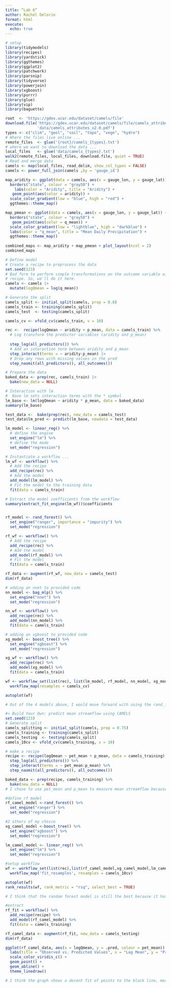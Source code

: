 ```yaml
---
title: “Lab 6“
author: Rachel Delorie
format: html
execute:
  echo: true
---
```

```r
# setup
library(tidymodels)
library(recipes)
library(yardstick)
library(ggthemes)
library(ggplot2)
library(patchwork)
library(parsnip)
library(tidyverse)
library(powerjoin)
library(xgboost)
library(purrr)
library(glue)
library(vip)
library(baguette)

root  <- 'https://gdex.ucar.edu/dataset/camels/file'
download.file('https://gdex.ucar.edu/dataset/camels/file/camels_attributes_v2.0.pdf', 
              'data/camels_attributes_v2.0.pdf')
types <- c("clim", "geol", "soil", "topo", "vege", "hydro")
# Where the files live online ...
remote_files  <- glue('{root}/camels_{types}.txt')
# where we want to download the data ...
local_files   <- glue('data/camels_{types}.txt')
walk2(remote_files, local_files, download.file, quiet = TRUE)
# Read and merge data
camels <- map(local_files, read_delim, show_col_types = FALSE) 
camels <- power_full_join(camels ,by = 'gauge_id')
```

```r
map_aridity <- ggplot(data = camels, aes(x = gauge_lon, y = gauge_lat)) +
  borders("state", colour = "gray50") +
    labs(color = "Aridity", title = "Aridity") +
   geom_point(aes(color = aridity)) +
  scale_color_gradient(low = "blue", high = "red") +
  ggthemes::theme_map()

map_pmean <- ggplot(data = camels, aes(x = gauge_lon, y = gauge_lat)) +
  borders("state", colour = "gray50") +
   geom_point(aes(color = q_mean)) +
  scale_color_gradient(low = "lightblue", high = "darkblue") +
  labs(color = "q_mean", title = "Mean Daily Precipitation") +
  ggthemes::theme_map() 
  
combined_maps <- map_aridity + map_pmean + plot_layout(ncol = 2)
combined_maps
```

```r
# Define model
# Create a recipe to preprocess the data
set.seed(123)
# Bad form to perform simple transformations on the outcome variable within a 
# recipe. So, we'll do it here.
camels <- camels |> 
  mutate(logQmean = log(q_mean))

# Generate the split
camels_split <- initial_split(camels, prop = 0.8)
camels_train <- training(camels_split)
camels_test  <- testing(camels_split)

camels_cv <- vfold_cv(camels_train, v = 10)

rec <-  recipe(logQmean ~ aridity + p_mean, data = camels_train) %>%
  # Log transform the predictor variables (aridity and p_mean)
  
  step_log(all_predictors()) %>%
  # Add an interaction term between aridity and p_mean
  step_interact(terms = ~ aridity:p_mean) |> 
  # Drop any rows with missing values in the pred
  step_naomit(all_predictors(), all_outcomes())

# Prepare the data
baked_data <- prep(rec, camels_train) |> 
  bake(new_data = NULL)

# Interaction with lm
#  Base lm sets interaction terms with the * symbol
lm_base <- lm(logQmean ~ aridity * p_mean, data = baked_data)
summary(lm_base)

test_data <-  bake(prep(rec), new_data = camels_test)
test_data$lm_pred <- predict(lm_base, newdata = test_data)

lm_model <- linear_reg() %>%
  # define the engine
  set_engine("lm") %>%
  # define the mode
  set_mode("regression")

# Instantiate a workflow ...
lm_wf <- workflow() %>%
  # Add the recipe
  add_recipe(rec) %>%
  # Add the model
  add_model(lm_model) %>%
  # Fit the model to the training data
  fit(data = camels_train) 

# Extract the model coefficients from the workflow
summary(extract_fit_engine(lm_wf))$coefficients


rf_model <- rand_forest() %>%
  set_engine("ranger", importance = "impurity") %>%
  set_mode("regression")

rf_wf <- workflow() %>%
  # Add the recipe
  add_recipe(rec) %>%
  # Add the model
  add_model(rf_model) %>%
  # Fit the model
  fit(data = camels_train) 

rf_data <- augment(rf_wf, new_data = camels_test)
dim(rf_data)

# adding an nnet to provided code
nn_model <- bag_mlp() %>% 
  set_engine("nnet") %>% 
  set_mode("regression") 

nn_wf <- workflow() %>% 
  add_recipe(rec) %>% 
  add_model(nn_model) %>% 
  fit(data = camels_train)

# adding an xgboost to provided code
xg_model <- boost_tree() %>% 
  set_engine("xgboost") %>% 
  set_mode("regression") 

xg_wf <- workflow() %>% 
  add_recipe(rec) %>% 
  add_model(xg_model) %>% 
  fit(data = camels_train)

wf <- workflow_set(list(rec), list(lm_model, rf_model, nn_model, xg_model)) %>%
  workflow_map(resamples = camels_cv) 

autoplot(wf)

# Out of the 4 models above, I would move forward with using the rand_forest model because it has a low rmse (~.56) and a decently high rsq (~.75). 
```

```r
#> Build Your Own: predict mean streamflow using CAMELS
set.seed(123)
# Generate split
camels_splitting <- initial_split(camels, prop = 0.75)
camels_training <- training(camels_split)
camels_testing  <- testing(camels_split)
camels_10cv <- vfold_cv(camels_training, v = 10)

# make a recipe
recipe <- recipe(logQmean ~ pet_mean + p_mean, data = camels_training) %>%
  step_log(all_predictors()) %>%
  step_interact(terms = ~ pet_mean:p_mean) %>%  
  step_naomit(all_predictors(), all_outcomes())

baked_data <- prep(recipe, camels_training) %>%  
  bake(new_data = NULL)
# I chose to use pet_mean and p_mean to measure mean streamflow because they are measurements of evapotranspiration and precipitation so they can be used to guage how much water may be in the stream.

#define rf model
rf_camel_model <-rand_forest() %>% 
  set_engine("ranger") %>% 
  set_mode("regression")

#2 others of my choice
xg_camel_model <-boost_tree() %>% 
  set_engine("xgboost") %>% 
  set_mode("regression")

lm_camel_model <- linear_reg() %>%
  set_engine("lm") %>%
  set_mode("regression")

#setup workflow
wf <- workflow_set(list(rec),list(rf_camel_model,xg_camel_model,lm_camel_model)) %>% 
  workflow_map('fit_resamples', resamples = camels_10cv)

autoplot(wf)
rank_results(wf, rank_metric = "rsq", select_best = TRUE)

# I think that the random forest model is still the best because it has the lowest rmse, and a high r squared value of ~.77. 

#extract
rf_fit = workflow() %>% 
  add_recipe(recipe) %>% 
  add_model(rf_camel_model) %>% 
  fit(data = camels_training)

rf_camel_data <- augment(rf_fit, new_data = camels_testing)
dim(rf_data)

ggplot(rf_camel_data, aes(x = logQmean, y = .pred, colour = pet_mean)) +
  labs(title = "Observed vs. Predicted Values", x = "Log Mean", y = "Predicted") +
  scale_color_viridis_c() +
  geom_point() +
  geom_abline() +
  theme_linedraw()

# I think the graph shows a decent fit of points to the black line, meaning that this model predicts logQmean values pretty well. Some values deviate, and those could be errors or underpredictions. Additionally, this model seems to do better at predicting higher pet_mean values because those values deviate from the black line much less than logQmean values between -4 and 0. 

```